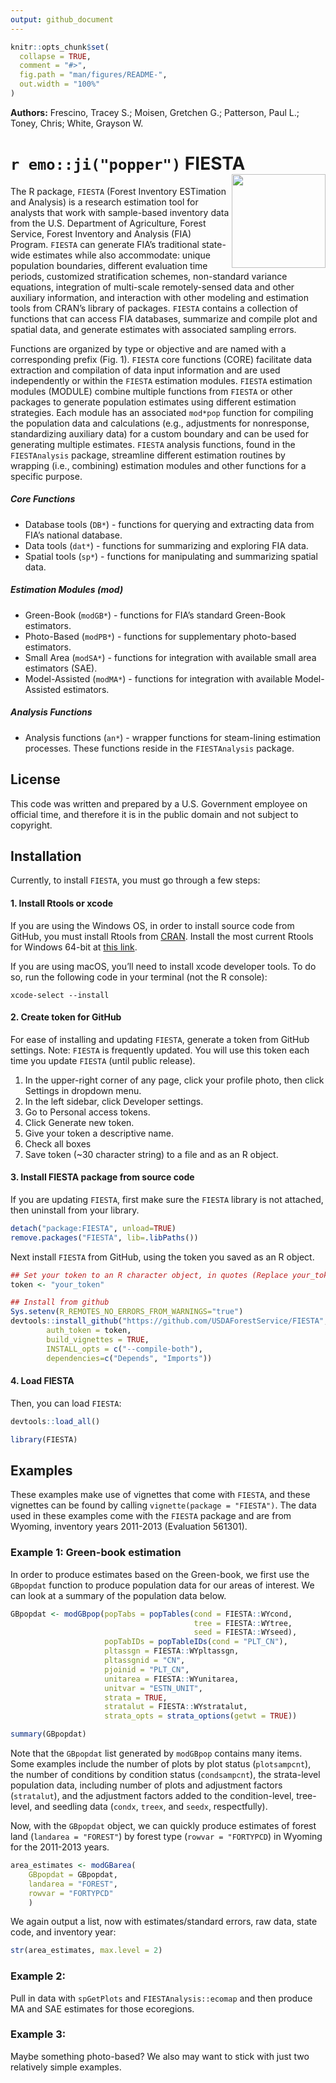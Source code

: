 ```yaml
---
output: github_document
---
```


```r
knitr::opts_chunk$set(
  collapse = TRUE,
  comment = "#>",
  fig.path = "man/figures/README-",
  out.width = "100%"
)
```

<!-- [![GitHub Super-Linter](https://github.com/USDAForestService/FIESTA/workflows/Lint%20Code%20Base/badge.svg)](https://github.com/marketplace/actions/super-linter) -->

<b>Authors:</b> Frescino, Tracey S.; Moisen, Gretchen G.; Patterson, Paul L.; Toney, Chris; White, Grayson W.

# `r emo::ji("popper")` FIESTA <img src="https://github.com/USDAForestService/FIESTA/blob/master/figs/fiesta_grey.png?raw=true" align="right" width=150 />

The R package, `FIESTA` (Forest Inventory ESTimation and Analysis) is a research estimation tool for analysts that work with sample-based inventory data from the U.S. Department of Agriculture, Forest Service, Forest Inventory and Analysis (FIA) Program. `FIESTA` can generate FIA's traditional state-wide estimates while also accommodate: unique population boundaries, different evaluation time periods, customized stratification schemes, non-standard variance equations, integration of multi-scale remotely-sensed data and other auxiliary information, and interaction with other modeling and estimation tools from CRAN's library of packages. `FIESTA` contains a collection of functions that can access FIA databases, summarize and compile plot and spatial data, and generate estimates with associated sampling errors. 

Functions are organized by type or objective and are named with a corresponding prefix (Fig. 1). `FIESTA` core functions (CORE) facilitate data extraction and compilation of data input information and are used independently or within the `FIESTA` estimation modules. `FIESTA` estimation modules (MODULE) combine multiple functions from `FIESTA` or other packages to generate population estimates using different estimation strategies. Each module has an associated `mod*pop` function for compiling the population data and calculations (e.g., adjustments for nonresponse, standardizing auxiliary data) for a custom boundary and can be used for generating multiple estimates. `FIESTA` analysis functions, found in the `FIESTAnalysis` package, streamline different estimation routines by wrapping (i.e., combining) estimation modules and other functions for a specific purpose. 

##### Core Functions

* Database tools (`DB*`) - functions for querying and extracting data from FIA's national database.
* Data tools (`dat*`) - functions for summarizing and exploring FIA data.
* Spatial tools (`sp*`) - functions for manipulating and summarizing spatial data.

##### Estimation Modules (mod)

* Green-Book (`modGB*`) - functions for FIA's standard Green-Book estimators.
* Photo-Based (`modPB*`) - functions for supplementary photo-based estimators.
* Small Area (`modSA*`) - functions for integration with available small area estimators (SAE).
* Model-Assisted (`modMA*`) - functions for integration with available Model-Assisted estimators.

##### Analysis Functions

* Analysis functions (`an*`) - wrapper functions for steam-lining estimation processes. These functions reside in the `FIESTAnalysis` package. 

## License

This code was written and prepared by a U.S. Government employee on official time, and therefore it is in the public domain and not subject to copyright. 


## Installation

Currently, to install `FIESTA`, you must go through a few steps: 

#### 1. Install Rtools or xcode

If you are using the Windows OS, in order to install source code from GitHub, you must install Rtools from [CRAN](https://cran.r-project.org/). Install the most current Rtools for Windows 64-bit at [this link](https://cran.r-project.org/bin/windows/Rtools/). 

If you are using macOS, you'll need to install xcode developer tools. To do so, run the following code in your terminal (not the R console):
```
xcode-select --install
```

#### 2. Create token for GitHub

For ease of installing and updating `FIESTA`, generate a token from GitHub settings.
Note: `FIESTA` is frequently updated. You will use this token each time you update 
`FIESTA` (until public release).

1. In the upper-right corner of any page, click your profile photo, then click Settings in dropdown menu.
2. In the left sidebar, click Developer settings.
3. Go to Personal access tokens.
4. Click Generate new token.
5. Give your token a descriptive name.
6. Check all boxes
7. Save token (~30 character string) to a file and as an R object.


<!-- #### 3. Install FIESTA suggested packages -->

<!-- - Checks to make sure all `FIESTA` dependent packages are installed -->
<!-- - Removes old version of `FIESTA` from current R library -->
<!-- - `pkginstalled <- installed.packages()` -->
<!-- - `if ("FIESTA" %in% row.names(pkginstalled)) remove.packages("FIESTA")` -->

<!-- Use the following function to check and install packages for `FIESTA`. -->
<!-- Note: copy/paste function into RStudio or RGui  -->
<!-- ```{r, eval = F} -->
<!-- chkpkg <- function(pkg) { -->
<!--   ## DESCRIPTION: Function to check if package exists -->
<!--   ## If package does not exist, it will install the package -->
<!--   if (!require(pkg, character.only = TRUE)) { -->
<!--     message("installing ", pkg, " package...") -->
<!--     install.packages(pkg, dependencies=TRUE) -->
<!--   } -->
<!--   if (!require(pkg, character.only = TRUE)) { -->
<!--     stop("load failure: ", pkg) -->
<!--   }  -->
<!-- } -->
<!-- ``` -->

<!-- `FIESTA` dependent and imported packages are installed when you install the source code  -->
<!-- from GitHub. -->

<!-- If you are not installing the source code and it is the first time using `FIESTA`,  -->
<!-- you must install the following packages: -->
<!-- ```{r, eval = F} -->
<!-- depend.pkgs <- c('data.table', 'sf', 'rgdal', 'Rcpp') -->
<!-- lapply(depend.pkgs, chkpkg) -->
<!-- ``` -->

<!-- You will need to install suggested packages even if installing the source code. -->
<!-- Installing suggested packages is optional, depending on how you are using `FIESTA`.  -->

<!-- NOTE: select closest CRAN mirror for download -->

<!-- ```{r, eval = F} -->
<!-- ## Load suggests packages -->
<!-- misc.pkgs <- c('devtools', 'units') -->
<!-- lapply(misc.pkgs, chkpkg) -->

<!-- ## For database extraction -->
<!-- db.pkgs <- c('DBI', 'odbc', 'sqldf', 'RSQLite') -->
<!-- lapply(db.pkgs, chkpkg) -->

<!-- ## For model-assisted estimation -->
<!-- ma.pkgs <- c('mase') -->
<!-- lapply(ma.pkgs, chkpkg) -->

<!-- ## For small-area estimation -->
<!-- sa.pkgs <- c('sae', 'JoSAE', 'nlme', 'hbsae') -->
<!-- lapply(sa.pkgs, chkpkg) -->

<!-- ## For xlsx output -->
<!-- xlsx.pkgs <- c('rJava', 'xlsx') -->
<!-- lapply(xlsx.pkgs, chkpkg) -->

<!-- ## For reports -->
<!-- report.pkgs <- c('knitr', 'rmarkdown', 'RColorBrewer') -->
<!-- lapply(report.pkgs, chkpkg) -->

<!-- ## For PB module reports -->
<!-- pbreport.pkgs <- c('pheatmap') -->
<!-- lapply(pbreport.pkgs, chkpkg) -->

<!-- ## For spatial manipulation -->
<!-- sp.pkgs <- c('rgeos', 'raster') -->
<!-- lapply(sp.pkgs, chkpkg) -->
<!-- ``` -->


#### 3. Install FIESTA package from source code

If you are updating `FIESTA`, first make sure the `FIESTA` library is not attached, 
then uninstall from your library.

```r
detach("package:FIESTA", unload=TRUE)
remove.packages("FIESTA", lib=.libPaths()) 
```

Next install `FIESTA` from GitHub, using the token you saved as an R object.

```r
## Set your token to an R character object, in quotes (Replace your_token with ~30 character string)
token <- "your_token"

## Install from github
Sys.setenv(R_REMOTES_NO_ERRORS_FROM_WARNINGS="true")
devtools::install_github("https://github.com/USDAForestService/FIESTA", 
		auth_token = token,
		build_vignettes = TRUE,
 		INSTALL_opts = c("--compile-both"),
		dependencies=c("Depends", "Imports"))
```

#### 4. Load FIESTA

Then, you can load `FIESTA`:

```r
devtools::load_all()
```

```r
library(FIESTA)
```



<!-- ## HELP and vignettes -->

<!-- To get help for the `FIESTA` package -->
<!-- ```{r, eval = F} -->
<!-- help(package="FIESTA") -->
<!-- ``` -->

<!-- To get tutorials from `FIESTA` package -->
<!-- ```{r, eval = F} -->
<!-- vignette(package="FIESTA") -->
<!-- ``` -->

<!-- Core functions -->
<!-- ```{r, eval = F} -->
<!-- vignette("FIESTA_tutorial_DB", package="FIESTA") -->
<!-- vignette("FIESTA_tutorial_dat", package="FIESTA") -->
<!-- vignette("FIESTA_tutorial_sp", package="FIESTA") -->
<!-- ``` -->

<!-- Modules -->
<!-- ```{r, eval = F} -->
<!-- vignette("FIESTA_tutorial_GB", package="FIESTA") -->
<!-- vignette("FIESTA_tutorial_GBcustom", package="FIESTA") -->
<!-- vignette("FIESTA_tutorial_PB", package="FIESTA") -->
<!-- vignette("FIESTA_tutorial_SA", package="FIESTA") -->
<!-- vignette("FIESTA_tutorial_MA", package="FIESTA") -->
<!-- ``` -->

## Examples 

These examples make use of vignettes that come with `FIESTA`, and these vignettes can be found by calling `vignette(package = "FIESTA")`. The data used in these examples come with the `FIESTA` package and are from Wyoming, inventory years 2011-2013 (Evaluation 561301).

### Example 1: Green-book estimation

In order to produce estimates based on the Green-book, we first use the `GBpopdat` function to produce population data for our areas of interest. We can look at a summary of the population data below. 

```r
GBpopdat <- modGBpop(popTabs = popTables(cond = FIESTA::WYcond,
                                         tree = FIESTA::WYtree,
                                         seed = FIESTA::WYseed),
                     popTabIDs = popTableIDs(cond = "PLT_CN"),
                     pltassgn = FIESTA::WYpltassgn,
                     pltassgnid = "CN",
                     pjoinid = "PLT_CN",
                     unitarea = FIESTA::WYunitarea,
                     unitvar = "ESTN_UNIT",
                     strata = TRUE,
                     stratalut = FIESTA::WYstratalut,
                     strata_opts = strata_options(getwt = TRUE))

summary(GBpopdat)
```

Note that the `GBpopdat` list generated by `modGBpop` contains many items. Some examples include the number of plots by plot status (`plotsampcnt`), the number of conditions by condition status (`condsampcnt`), the strata-level population data, including number of plots and adjustment factors (`stratalut`), and the adjustment factors added to the condition-level, tree-level, and seedling data (`condx`, `treex`, and `seedx`, respectfully).

Now, with the `GBpopdat` object, we can quickly produce estimates of forest land (`landarea = "FOREST"`) by forest type (`rowvar = "FORTYPCD`) in Wyoming for the 2011-2013 years.

```r
area_estimates <- modGBarea(
    GBpopdat = GBpopdat,
    landarea = "FOREST",
    rowvar = "FORTYPCD"
    )
```

We again output a list, now with estimates/standard errors, raw data, state code, and inventory year:

```r
str(area_estimates, max.level = 2)
```

### Example 2: 

Pull in data with `spGetPlots` and `FIESTAnalysis::ecomap` and then produce MA and SAE estimates for those ecoregions.

### Example 3: 

Maybe something photo-based? We also may want to stick with just two relatively simple examples. 




